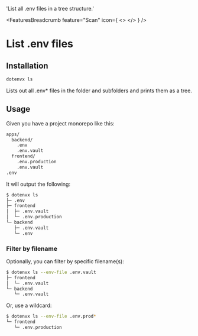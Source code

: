 
  'List all .env files in a tree structure.'

<FeaturesBreadcrumb feature="Scan" icon={
  <>
    <Logo className="w-10 h-10" />
  </>
} />
# List .env files
<GuideHeading lead={description} />

## Installation

```bash
dotenvx ls
```

Lists out all .env* files in the folder and subfolders and prints them as a tree.

## Usage

Given you have a project monorepo like this:

```bash
apps/
  backend/
    .env
    .env.vault
  frontend/
    .env.production
    .env.vault
.env
```

It will output the following:

```bash
$ dotenvx ls
├─ .env
├─ frontend
│  ├─ .env.vault
│  └─ .env.production
└─ backend
   ├─ .env.vault
   └─ .env
```

### Filter by filename

Optionally, you can filter by specific filename(s):

```bash
$ dotenvx ls --env-file .env.vault
├─ frontend
│  └─ .env.vault
└─ backend
   └─ .env.vault
```

Or, use a wildcard:

```bash
$ dotenvx ls --env-file .env.prod*
└─ frontend
   └─ .env.production
```
